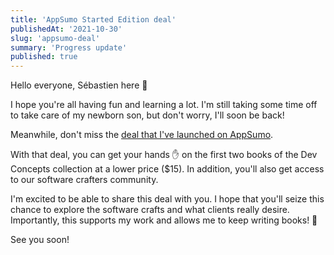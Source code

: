 ```yaml
---
title: 'AppSumo Started Edition deal'
publishedAt: '2021-10-30'
slug: 'appsumo-deal'
summary: 'Progress update'
published: true
---
```


Hello everyone, Sébastien here 👋

I hope you're all having fun and learning a lot. I'm still taking some time off to take care of my newborn son, but don't worry, I'll soon be back!

Meanwhile, don't miss the [deal that I've launched on AppSumo](https://appsumo.com/products/dev-concepts-starter-edition/).

With that deal, you can get your hands ✋ on the first two books of the Dev Concepts collection at a lower price ($15). In addition, you'll also get access to our software crafters community.

I'm excited to be able to share this deal with you. I hope that you'll seize this chance to explore the software crafts and what clients really desire. Importantly, this supports my work and allows me to keep writing books! 🚀

See you soon!

<BlogPostSignature />
